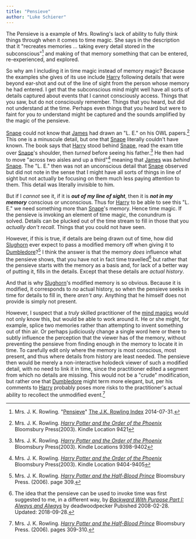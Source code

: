 ```yaml
---
title: "Pensieve"
author: "Luke Schierer"
---
```


The Pensieve is a example of Mrs. Rowling's lack of ability to fully think
things through when it comes to time magic.  She says in the description that
it "recreates memories … taking every detail stored in the
subconscious"[^221202-5] and making of that memory something that can be
entered, re-experienced, and explored.  


So why am I including it in time magic instead of memory magic? Because the
examples she gives of its use include [Harry][] following details that were
beyond ear-shot and out of the line of sight from the person whose memory he
had entered.  I get that the subconscious mind might well have all sorts of
details captured about events that I cannot consciously access.  Things that
you saw, but do not consciously remember.  Things that you heard, but did not
understand at the time.  Perhaps even things that you heard but were to faint
for you *to* understand might be captured and the sounds amplified by the magic
of the pensieve.  

[Snape][] could not know that [James][] had drawn an "L. E." on his OWL
papers.[^221202-8]  This one is a minuscule detail, but one that [Snape][]
literally couldn't have known.  The book says that [Harry][] stood behind
[Snape][], read the exam title over [Snape][]'s shoulder, then *turned* before
seeing his father.[^221202-11]  He then had to move "across two aisles and up a
third"[^221202-12] meaning that [James][] was *behind* [Snape][].  The "L. E."
then was not an unconscious detail that [Snape][] observed but did not note in
the sense that I might have all sorts of things in line of sight but not
actually be focusing on them much less paying attention to them.  This detail
was literally invisible to him.

But if I *cannot* see it, if it is ***out of my line of sight***, then it is
***not in my memory*** conscious or unconscious.  Thus for [Harry][] to be
able to see this "L. E." we need something more than [Snape][]'s memory. Hence
time magic.  If the pensieve is invoking an element of time magic, the
conundrum is solved.  Details can be plucked out of the time stream to fill in
those that you *actually don't recall*.  Things that you could not have seen.

However, if this is true, if details are being drawn out of time, how did
[Slughorn][] ever expect to pass a modified memory off when giving it to
[Dumbledore][]?[^221202-9]  I think the answer is that the memory *does*
influence what the pensieve shows, that you have not in fact time
travelled[^221202-10] but rather that the pensieve starts with the memory as a
basis and, for lack of a better way of putting it, fills in the details.
Except that these details are *actual history*.

And that is why [Slughorn][]'s modified memory is so obvious.  Because it is
modified, it corresponds to *no* actual history, so when the pensieve seeks in
time for details to fill in, there *aren't any*.  Anything that he himself does
not provide is simply not present.

However, I suspect that a *truly* skilled practitioner of the [mind magics][]
would not only know this, but would be able to work around it.  He or she
might, for example, splice two memories rather than attempting to invent
something out of thin air.  Or perhaps judiciously change a single word here or
there to subtly influence the perception that the viewer has of the memory,
without preventing the pensieve from finding enough in the memory to locate it
in time.  To carefully edit only where the memory is most conscious, most
present, and thus where details from history are least needed.  The pensieve
then would be merely a non-interactive holodeck viewer of such a modified
detail, with no need to link it in time, since the practitioner edited a segment
from which no details are missing.  This would not be a "crude" modification,
but rather one that [Dumbledore][] might term more elegant, but, per his
comments to [Harry][] probably poses more risks to the practitioner's actual
ability to recollect the unmodified event.[^221202-13]

[mind magics]: <../../the_mind_arts>

[Slughorn]: <../../people/slughorn/horace_eugene_flaccus>

[Snape]: <../../people/snape/severus>

[James]: <../../people/potter/james>

[Sirius]: <../../people/black/sirius_iii>

[Harry]: <../../people/potter/harry_james>

[Dumbledore]: <../../people/dumbledore/albus_percival_wulfric_brian>

[^221202-10]: The idea that the pensieve can be used to invoke time was first
  suggested to me, in a different way, by _[Backward With Purpose Part I:
  Always and Always](https://www.fanfiction.net/s/4101650)_ by deadwoodpecker
  Pubished 2008-02-28. Updated: 2018-09-28.

[^221202-5]: Mrs. J. K. Rowling.
    "[Pensieve](https://www.rowlingindex.org/work/pmpens/)"
    [The J.K. Rowling Index](https://www.rowlingindex.org) 2014-07-31.

[^221202-13]: Mrs. J. K. Rowling.
    _[Harry Potter and the Half-Blood Prince](https://www.librarything.com/work/1133624/book/203684961)_
    Bloomsbury Press. (2006). pages 309-310. 

[^221202-9]: Mrs. J. K. Rowling.
    _[Harry Potter and the Half-Blood Prince](https://www.librarything.com/work/1133624/book/203684961)_
    Bloomsbury Press. (2006). page 309. 

[^221202-11]: Mrs. J. K. Rowling.
    _[Harry Potter and the Order of the Phoenix](https://www.librarything.com/work/115/book/225886709)_
    Bloomsbury Press(2003). Kindle Locations 9398-9402

[^221202-12]: Mrs. J. K. Rowling.
    _[Harry Potter and the Order of the Phoenix](https://www.librarything.com/work/115/book/225886709)_
    Bloomsbury Press(2003). Kindle Location 9404-9405

[^221202-8]: Mrs. J. K. Rowling.
    _[Harry Potter and the Order of the Phoenix](https://www.librarything.com/work/115/book/225886709)_
    Bloomsbury Press(2003). Kindle Location 9421

[^221202-7]: Mrs. J. K. Rowling.
    _[Harry Potter and the Order of the Phoenix](https://www.librarything.com/work/115/book/225886709)_
    Bloomsbury Press(2003). Kindle Location 9449

[^221202-6]: Mrs. J. K. Rowling.
    _[Harry Potter and the Order of the Phoenix](https://www.librarything.com/work/115/book/225886709)_
    Bloomsbury Press(2003). Kindle Location 9455 and surrounding. 

